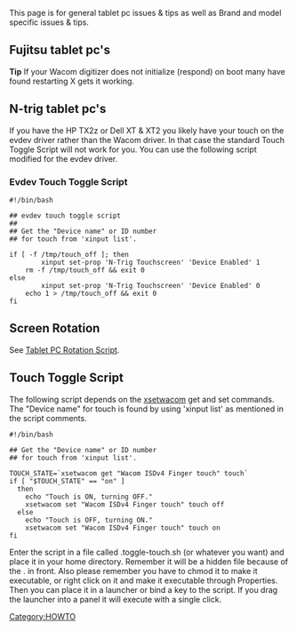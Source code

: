 This page is for general tablet pc issues & tips as well as Brand and model specific issues & tips.

== Fujitsu tablet pc's ==
'''Tip''' If your Wacom digitizer does not initialize (respond) on boot many have found restarting X gets it working.

== N-trig tablet pc's ==
If you have the HP TX2z or Dell XT & XT2 you likely have your touch on the evdev driver rather than the Wacom driver.  In that case the standard Touch Toggle Script will not work for you.  You can use the following script  modified for the evdev driver.

=== Evdev Touch Toggle Script ===
<pre>
#!/bin/bash

## evdev touch toggle script
##
## Get the "Device name" or ID number
## for touch from 'xinput list'.

if [ -f /tmp/touch_off ]; then
        xinput set-prop 'N-Trig Touchscreen' 'Device Enabled' 1
	rm -f /tmp/touch_off && exit 0
else
        xinput set-prop 'N-Trig Touchscreen' 'Device Enabled' 0
	echo 1 > /tmp/touch_off && exit 0
fi
</pre>

== Screen Rotation ==
See [[Rotation#Tablet PC Rotation Script|Tablet PC Rotation Script]].

== Touch Toggle Script ==
The following script depends on the [[xsetwacom]] get and set commands.  The "Device name" for touch is found by using 'xinput list' as mentioned in the script comments.
<pre>
#!/bin/bash

## Get the "Device name" or ID number
## for touch from 'xinput list'.

TOUCH_STATE=`xsetwacom get "Wacom ISDv4 Finger touch" touch`
if [ "$TOUCH_STATE" == "on" ]
  then
    echo "Touch is ON, turning OFF."
    xsetwacom set "Wacom ISDv4 Finger touch" touch off
  else
    echo "Touch is OFF, turning ON."
    xsetwacom set "Wacom ISDv4 Finger touch" touch on
fi
</pre>
Enter the script in a file called .toggle-touch.sh (or whatever you want) and place it in your home directory. Remember it will be a hidden file because of the . in front. Also please remember you have to chmod it to make it executable, or right click on it and make it executable through Properties. Then you can place it in a launcher or  bind a key to the script.  If you drag the launcher into a panel it will execute with a single click.


[[Category:HOWTO]]